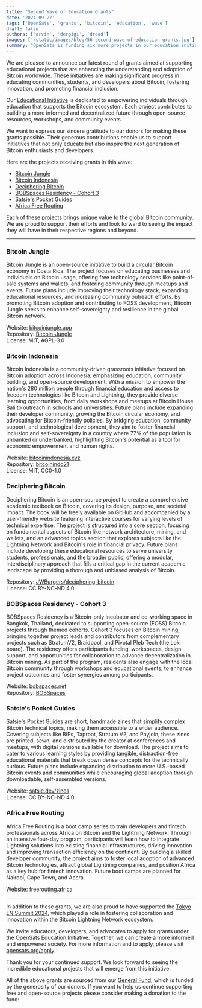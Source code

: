 ```yaml
---
title: "Second Wave of Education Grants"
date: '2024-09-27'
tags: ['OpenSats', 'grants', 'bitcoin', 'education', 'wave']
draft: false
authors: ['arvin', 'dergigi', 'dread']
images: ['/static/images/blog/56-second-wave-of-education-grants.jpg']
summary: "OpenSats is funding six more projects in our education initiative."
---
```


We are pleased to announce our latest round of grants aimed at supporting
educational projects that are enhancing the understanding and adoption of
Bitcoin worldwide. These initiatives are making significant progress in
educating communities, students, and developers about Bitcoin, fostering
innovation, and promoting financial inclusion.

Our [Educational Initiative](/blog/announcing-the-opensats-education-initiative)
is dedicated to empowering individuals through education that supports the
Bitcoin ecosystem. Each project contributes to building a more informed and
decentralized future through open-source resources, workshops, and community
events.

We want to express our sincere gratitude to our donors for making these grants
possible. Their generous contributions enable us to support initiatives that not
only educate but also inspire the next generation of Bitcoin enthusiasts and
developers.

Here are the projects receiving grants in this wave:

- [Bitcoin Jungle](#bitcoin-jungle)
- [Bitcoin Indonesia](#bitcoin-indonesia)
- [Deciphering Bitcoin](#deciphering-bitcoin)
- [BOBSpaces Residency - Cohort 3](#bobspaces-residency---cohort-3)
- [Satsie's Pocket Guides](#satsies-pocket-guides)
- [Africa Free Routing](#africa-free-routing)

Each of these projects brings unique value to the global Bitcoin community.
We are proud to support their efforts and look forward to seeing the impact they
will have in their respective regions and beyond.

<center>
    <DonateToGeneralFundButton/>
</center>

---

### Bitcoin Jungle

Bitcoin Jungle is an open-source initiative to build a circular Bitcoin economy
in Costa Rica. The project focuses on educating businesses and individuals on
Bitcoin usage, offering free technology services like point-of-sale systems and
wallets, and fostering community through meetups and events. Future plans
include improving their technology stack, expanding educational resources, and
increasing community outreach efforts. By promoting Bitcoin adoption and
contributing to FOSS development, Bitcoin Jungle seeks to enhance
self-sovereignty and resilience in the global Bitcoin network.

Website: [bitcoinjungle.app](https://www.bitcoinjungle.app/)  
Repository: [Bitcoin-Jungle](https://github.com/Bitcoin-Jungle)  
License: MIT, AGPL-3.0

### Bitcoin Indonesia

Bitcoin Indonesia is a community-driven grassroots initiative focused on Bitcoin
adoption across Indonesia, emphasizing education, community building, and
open-source development. With a mission to empower the nation's 280 million
people through financial education and access to freedom technologies like
Bitcoin and Lightning, they provide diverse learning opportunities, from daily
workshops and meetups at Bitcoin House Bali to outreach in schools and
universities. Future plans include expanding their developer community, growing
the Bitcoin circular economy, and advocating for Bitcoin-friendly policies. By
bridging education, community support, and technological development, they aim
to foster financial inclusion and self-sovereignty in a country where 77% of the
population is unbanked or underbanked, highlighting Bitcoin's potential as a
tool for economic empowerment and human rights.

Website: [bitcoinindonesia.xyz](https://bitcoinindonesia.xyz/)  
Repository: [bitcoinindo21](https://github.com/bitcoinindo21)  
License: MIT, CC0-1.0

### Deciphering Bitcoin

Deciphering Bitcoin is an open-source project to create a comprehensive academic
textbook on Bitcoin, covering its design, purpose, and societal impact. The book
will be freely available on GitHub and accompanied by a user-friendly website
featuring interactive courses for varying levels of technical expertise. The
project is structured into a core section, focusing on fundamental aspects of
Bitcoin like network architecture, mining, and wallets, and an advanced topics
section that explores subjects like the Lightning Network and Bitcoin's role in
financial privacy. Future plans include developing these educational resources
to serve university students, professionals, and the broader public, offering a
modular, interdisciplinary approach that fills a critical gap in the current
academic landscape by providing a thorough and unbiased analysis of Bitcoin.

Repository:
[JWBurgers/deciphering-bitcoin](https://github.com/JWBurgers/deciphering-bitcoin)  
License: CC BY-NC-ND 4.0

### BOBSpaces Residency - Cohort 3

BOBSpaces Residency is a Bitcoin-only incubator and co-working space in Bangkok,
Thailand, dedicated to supporting open-source (FOSS) Bitcoin projects through
themed cohorts. Cohort 3 focuses on Bitcoin mining, bringing together project
leads and contributors from complementary projects such as StratumV2, Braidpool,
and Pivotal Pleb Tech (the Loki board). The residency offers participants
funding, workspaces, design support, and opportunities for collaboration to
advance decentralization in Bitcoin mining. As part of the program, residents
also engage with the local Bitcoin community through workshops and educational
events, to enhance project outcomes and foster synergies among participants.

Website: [bobspaces.net](https://www.bobspaces.net/)  
Repository: [BOBSpaces](https://github.com/BOBSpaces)

### Satsie's Pocket Guides

Satsie's Pocket Guides are short, handmade zines that simplify complex Bitcoin
technical topics, making them accessible to a wider audience. Covering subjects
like BIPs, Taproot, Stratum V2, and Payjoin, these zines are printed, sewn, and
distributed by the creator at conferences and meetups, with digital versions
available for download. The project aims to cater to various learning styles by
providing tangible, distraction-free educational materials that break down dense
concepts for the technically curious. Future plans include expanding
distribution to more U.S.-based Bitcoin events and communities while encouraging
global adoption through downloadable, self-assembled versions.

Website: [satsie.dev/zines](https://satsie.dev/zines/)  
License: CC BY-NC-ND 4.0

### Africa Free Routing

Africa Free Routing is a boot camp series to train developers and fintech
professionals across Africa on Bitcoin and the Lightning Network. Through an
intensive four-day program, participants will learn how to integrate Lightning
solutions into existing financial infrastructures, driving innovation and
improving transaction efficiency on the continent. By building a skilled
developer community, the project aims to foster local adoption of advanced
Bitcoin technologies, attract global Lightning companies, and position Africa as
a key hub for fintech innovation. Future boot camps are planned for Nairobi,
Cape Town, and Accra.

Website: [freerouting.africa](https://freerouting.africa/lightning-network-node-resources/)

---

In addition to these grants, we are also proud to have supported the [Tokyo LN
Summit 2024](https://bitcoinconference.tokyo/), which played a role in fostering
collaboration and innovation within the Bitcoin Lightning Network ecosystem.

We invite educators, developers, and advocates to apply for grants under the
OpenSats Education Initiative. Together, we can create a more informed and
empowered society. For more information and to apply, please visit
[opensats.org/apply](/apply).

Thank you for your continued support. We look forward to seeing the incredible
educational projects that will emerge from this initiative.

All of the above grants are sourced from our [General Fund](/funds/general),
which is funded by the generosity of our donors. If you want to help us continue
supporting free and open-source projects please consider making a donation to
the fund:

<center>
    <DonateToGeneralFundButton/>
</center>
